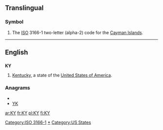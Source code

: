 {{also|ky|Ky.|.ky}}
==Translingual==
===Symbol===
{{infl|mul|symbol}}
# The [[ISO]] 3166-1 two-letter (alpha-2) code for the [[Cayman Islands]].

[[Category:ISO 3166-1]]
----

==English==

==={{abbreviation}}===
'''KY'''

# [[Kentucky]], a state of the [[United States of America]].

===Anagrams===
* {{alphagram|ky}}
* [[YK#English|YK]]

[[Category:Kentucky|*]]
[[Category:US States]]

[[ar:KY]]
[[fr:KY]]
[[pl:KY]]
[[fi:KY]]